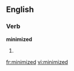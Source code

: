 
==English==

===Verb===
'''minimized'''

# {{past of|[[minimize]]}}

[[fr:minimized]]
[[vi:minimized]]